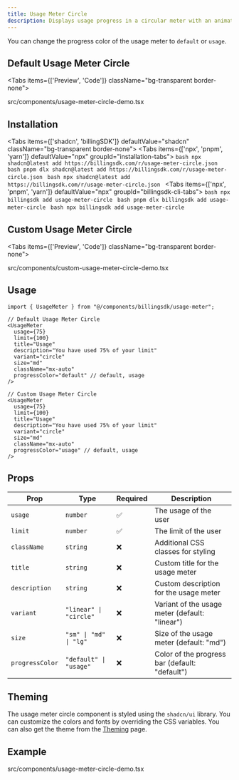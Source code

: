 ```yaml
---
title: Usage Meter Circle
description: Displays usage progress in a circular meter with an animated ring, status badges, and size variants.
---
```

You can change the progress color of the usage meter to `default` or `usage`.

## Default Usage Meter Circle

<Tabs items={['Preview', 'Code']} className="bg-transparent border-none">
  <Tab value="Preview" className="border-none bg-transparent p-0 mt-3">
    <PreviewComponents registryName="usage-meter-circle">
      <UsageMeterCircleDemo />
    </PreviewComponents>
  </Tab>

  <Tab value="Code" className="mt-3">
  <include cwd lang="tsx" meta='title="src/components/usage-meter-circle-demo.tsx"'>src/components/usage-meter-circle-demo.tsx</include>

  </Tab>
</Tabs>

## Installation

<Tabs items={['shadcn', 'billingSDK']} defaultValue="shadcn" className="bg-transparent border-none">
  <Tab value="shadcn" className="border-none bg-transparent p-0 mt-3">
    <Tabs items={['npx', 'pnpm', 'yarn']} defaultValue="npx" groupId="installation-tabs">
      <Tab value="npx">
        ```bash
        npx shadcn@latest add https://billingsdk.com/r/usage-meter-circle.json
        ```
      </Tab>
      <Tab value="pnpm">
        ```bash
        pnpm dlx shadcn@latest add https://billingsdk.com/r/usage-meter-circle.json
        ```
      </Tab>
      <Tab value="yarn">
        ```bash
        npx shadcn@latest add https://billingsdk.com/r/usage-meter-circle.json
        ```
      </Tab>
    </Tabs>
  </Tab>
  <Tab value="billingSDK" className="border-none bg-transparent p-0 mt-3">
    <Tabs items={['npx', 'pnpm', 'yarn']} defaultValue="npx" groupId="billingsdk-cli-tabs">
      <Tab value="npx">
        ```bash
        npx billingsdk add usage-meter-circle
        ```
      </Tab>
      <Tab value="pnpm">
        ```bash
        pnpm dlx billingsdk add usage-meter-circle
        ```
      </Tab>
      <Tab value="yarn">
        ```bash
        npx billingsdk add usage-meter-circle
        ```
      </Tab>
    </Tabs>
  </Tab>
</Tabs>

## Custom Usage Meter Circle

<Tabs items={['Preview', 'Code']} className="bg-transparent border-none">
  <Tab value="Preview" className="border-none bg-transparent p-0 mt-3">
    <PreviewComponents registryName="usage-meter-circle">
      <CustomUsageMeterCircleDemo />
    </PreviewComponents>
  </Tab>

  <Tab value="Code" className="mt-3">
  <include cwd lang="tsx" meta='title="src/components/custom-usage-meter-circle-demo.tsx"'>src/components/custom-usage-meter-circle-demo.tsx</include>

  </Tab>
</Tabs>

## Usage

```tsx
import { UsageMeter } from "@/components/billingsdk/usage-meter";
```
```tsx
// Default Usage Meter Circle
<UsageMeter
  usage={75}
  limit={100}
  title="Usage"
  description="You have used 75% of your limit"
  variant="circle"
  size="md"
  className="mx-auto"
  progressColor="default" // default, usage
/>

// Custom Usage Meter Circle
<UsageMeter
  usage={75}
  limit={100}
  title="Usage"
  description="You have used 75% of your limit"
  variant="circle"
  size="md"
  className="mx-auto"
  progressColor="usage" // default, usage
/>
```

## Props

| Prop | Type | Required | Description |
|------|------|----------|-------------|
| `usage` | `number` | ✅ | The usage of the user |
| `limit` | `number` | ✅ | The limit of the user |
| `className` | `string` | ❌ | Additional CSS classes for styling |
| `title` | `string` | ❌ | Custom title for the usage meter |
| `description` | `string` | ❌ | Custom description for the usage meter |
| `variant` | `"linear" \| "circle"` | ❌ | Variant of the usage meter (default: "linear") |
| `size` | `"sm" \| "md" \| "lg"` | ❌ | Size of the usage meter (default: "md") |
| `progressColor` | `"default" \| "usage"` | ❌ | Color of the progress bar (default: "default") |

## Theming

The usage meter circle component is styled using the `shadcn/ui` library. You can customize the colors and fonts by overriding the CSS variables. You can also get the theme from the [Theming](/docs/theming) page.


## Example
<include cwd lang="tsx" meta='title="src/components/usage-meter-circle-demo.tsx"'>src/components/usage-meter-circle-demo.tsx</include>
